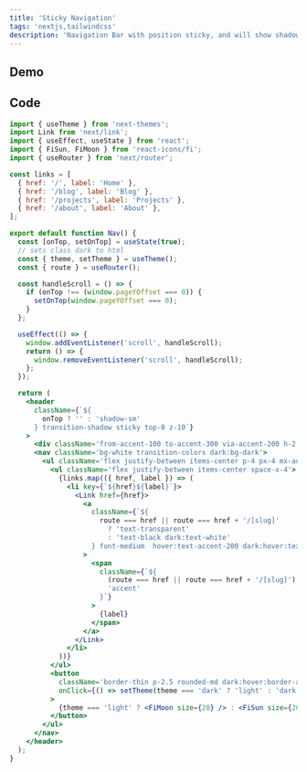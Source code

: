 ```yaml
---
title: 'Sticky Navigation'
tags: 'nextjs,tailwindcss'
description: 'Navigation Bar with position sticky, and will show shadow if not on top'
---
```


## Demo

<CloudinaryImg
  mdx
  publicId='theodorusclarence/library/sticky-nav/demo_zdpika'
  alt='demo'
  width={1050}
  height={160}
/>

## Code

```jsx
import { useTheme } from 'next-themes';
import Link from 'next/link';
import { useEffect, useState } from 'react';
import { FiSun, FiMoon } from 'react-icons/fi';
import { useRouter } from 'next/router';

const links = [
  { href: '/', label: 'Home' },
  { href: '/blog', label: 'Blog' },
  { href: '/projects', label: 'Projects' },
  { href: '/about', label: 'About' },
];

export default function Nav() {
  const [onTop, setOnTop] = useState(true);
  // sets class dark to html
  const { theme, setTheme } = useTheme();
  const { route } = useRouter();

  const handleScroll = () => {
    if (onTop !== (window.pageYOffset === 0)) {
      setOnTop(window.pageYOffset === 0);
    }
  };

  useEffect(() => {
    window.addEventListener('scroll', handleScroll);
    return () => {
      window.removeEventListener('scroll', handleScroll);
    };
  });

  return (
    <header
      className={`${
        onTop ? '' : 'shadow-sm'
      } transition-shadow sticky top-0 z-10`}
    >
      <div className='from-accent-100 to-accent-300 via-accent-200 h-2 bg-gradient-to-tr'></div>
      <nav className='bg-white transition-colors dark:bg-dark'>
        <ul className='flex justify-between items-center p-4 px-4 mx-auto max-w-4xl'>
          <ul className='flex justify-between items-center space-x-4'>
            {links.map(({ href, label }) => (
              <li key={`${href}${label}`}>
                <Link href={href}>
                  <a
                    className={`${
                      route === href || route === href + '/[slug]'
                        ? 'text-transparent'
                        : 'text-black dark:text-white'
                    } font-medium  hover:text-accent-200 dark:hover:text-accent-200`}
                  >
                    <span
                      className={`${
                        (route === href || route === href + '/[slug]') &&
                        'accent'
                      }`}
                    >
                      {label}
                    </span>
                  </a>
                </Link>
              </li>
            ))}
          </ul>
          <button
            className='border-thin p-2.5 rounded-md dark:hover:border-accent-200 dark:hover:text-accent-200 hover:border-accent-200 hover:text-accent-200 focus:outline-none'
            onClick={() => setTheme(theme === 'dark' ? 'light' : 'dark')}
          >
            {theme === 'light' ? <FiMoon size={20} /> : <FiSun size={20} />}
          </button>
        </ul>
      </nav>
    </header>
  );
}
```
